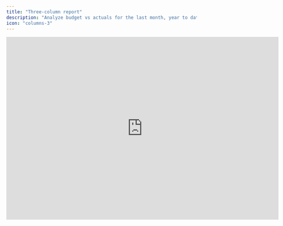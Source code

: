 ```yaml
---
title: "Three-column report"
description: "Analyze budget vs actuals for the last month, year to date and full fiscal year."
icon: "columns-3"
---
```


<iframe width="720" height="484" src="https://www.loom.com/embed/83f37d698f23413ebe3aac5ada8fc072?sid=f0953c9c-ef57-4782-b2a8-c7461fd118a0" frameborder="0" webkitallowfullscreen mozallowfullscreen allowfullscreen />

## Overview

The budget variance analysis is accessible through the *Reports* view. It offers a classic comparison of actual performance against the budget for the last closed month, year-to-date, and the full fiscal year. Additionally, there is an option to include a forecast, providing an updated outlook on your business's performance for the full fiscal year.

## Basics

### Update last close

After completing the month-end closing process, update the [*last close*](/documentation/modeling/date-settings) setting to indicate your accounting system's most recently closed month. This tells Francis which months' actuals need to be included in the actuals column in the budget variance analysis.

### Specify your budget version

Once the *last close* is updated to define which actuals are included in the variance analysis, it is necessary to specify the saved [version](/documentation/version-control/version-control) that is considered the budget for the purpose of the analysis. This budget version serves as the reference point for variance analysis in both the last closed month and year-to-date periods.

<Tip>
  The budget version would typically be the mutually agreed upon start-of-year budget. However, you might want to compare two reforecasts against each other, in which case the budget selection simply serves as the baseline for comparison in your variance analysis.
</Tip>

### Specify your reforecast version

Forecasts are used specifically for the full fiscal year budget variance analysis. This analysis compares the defined budget to actuals set by the Last Close and incorporates a forecast for the remainder of the year.&#x20;

In simpler terms, the full fiscal year analysis examines the budget versus actuals for X months, plus a forecast for the remaining 12-X months. This provides the most recent estimate of the year's end performance based on the defined forecast version of your financial model.

### Variance settings

Depending on personal preference, there are various ways to view the budget variance as part of the budget variance analysis. Francis currently supports three methods for displaying variance: percent, index, and absolute difference.

## [](https://docs.francis.app/guides/documentation/variance-analysis/last-month-ytd-full-year#basics)